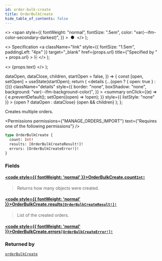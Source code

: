 ```yaml
---
id: order-bulk-create
title: OrderBulkCreate
hide_table_of_contents: false
---
```


  <>
    <span
      style={{
        fontWeight: "normal",
        fontSize: ".5em",
        color: "var(--ifm-color-secondary-darkest)",
      }}
    >
      &nbsp;●&nbsp;
    </span>
  </>
);

  <>
    Specification
    <a
      className="link"
      style={{ fontSize: "1.5em", paddingLeft: "4px" }}
      target="\_blank"
      href={props.url}
      title={"Specified by " + props.url}
    >
      ⎘
    </a>
  </>
);

  <>
    <span className={props.class}>{props.text}</span>
  </>
);


  dataOpen,
  dataClose,
  children,
  startOpen = false,
}) => {
  const [open, setOpen] = useState(startOpen);
  return (
    <details
      {...(open ? { open: true } : {})}
      className="details"
      style={{
        border: "none",
        boxShadow: "none",
        background: "var(--ifm-background-color)",
      }}
    >
      <summary
        onClick={(e) => {
          e.preventDefault();
          setOpen((open) => !open);
        }}
        style={{ listStyle: "none" }}
      >
        {open ? dataOpen : dataClose}
      </summary>
      {open && children}
    </details>
  );
};

Creates multiple orders.

<Badge text="Added in Saleor 3.14" class="secondary margin-bottom--sm" />

<FeaturePreview />

<Permissions
  permissions={"MANAGE_ORDERS_IMPORT"}
  text={"Requires one of the following permissions"}
/>

```graphql
type OrderBulkCreate {
  count: Int!
  results: [OrderBulkCreateResult!]!
  errors: [OrderBulkCreateError!]!
}
```

### Fields

#### [<code style={{ fontWeight: 'normal' }}>OrderBulkCreate.<b>count</b></code>](#)<Bullet />[`Int!`](../../../api-reference/miscellaneous/scalars/int) <Badge class="badge badge--secondary" text="non-null"/> <Badge class="badge badge--secondary" text="scalar"/>

> Returns how many objects were created.

#### [<code style={{ fontWeight: 'normal' }}>OrderBulkCreate.<b>results</b></code>](#)<Bullet />[`[OrderBulkCreateResult!]!`](../../../api-reference/orders/objects/order-bulk-create-result) <Badge class="badge badge--secondary" text="non-null"/> <Badge class="badge badge--secondary" text="object"/>

> List of the created orders.

#### [<code style={{ fontWeight: 'normal' }}>OrderBulkCreate.<b>errors</b></code>](#)<Bullet />[`[OrderBulkCreateError!]!`](../../../api-reference/orders/objects/order-bulk-create-error) <Badge class="badge badge--secondary" text="non-null"/> <Badge class="badge badge--secondary" text="object"/>

>

### Returned by

[`orderBulkCreate`](../../../api-reference/orders/mutations/order-bulk-create) <Badge class="badge badge--secondary" text="mutation"/>


